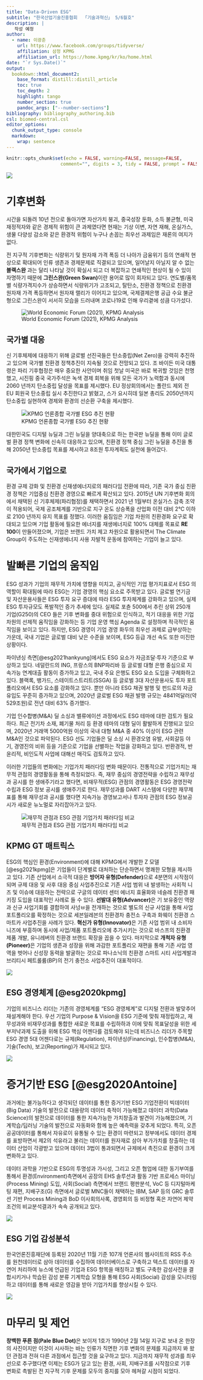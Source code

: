 ```yaml
---
title: "Data-Driven ESG"
subtitle: "한국산업기술진흥협회  「기술과혁신」 5/6월호"
description: | 
   작성 예정
author:
  - name: 이광춘
    url: https://www.facebook.com/groups/tidyverse/
    affiliation: 삼정 KPMG
    affiliation_url: https://home.kpmg/kr/ko/home.html
date: "`r Sys.Date()`"
output: 
  bookdown::html_document2:
    base_format: distill::distill_article
    toc: true
    toc_depth: 2
    highlight: tango
    number_section: true
    pandoc_args: ["--number-sections"]
bibliography: bibliography_authoring.bib
csl: biomed-central.csl
editor_options: 
  chunk_output_type: console
  markdown: 
    wrap: sentence
---
```


```r
knitr::opts_chunk$set(echo = FALSE, warning=FALSE, message=FALSE,
                    comment="", digits = 3, tidy = FALSE, prompt = FALSE, fig.align = 'center')
```

![](fig/esg-framework.png)

# 기후변화 {#climate-change}

시간을 되돌려 10년 전으로 돌아가면 자산가치 붕괴, 중국성장 둔화, 소득 불균형, 미국 재정적자와 같은 경제적 위험이 큰 과제였다면 현재는 기상 이변, 자연 재해, 온실가스, 생물 다양성 감소와 같은 환경적 위험이 누구나 손꼽는 최우선 과제임은 재론의 여지가 없다.

전 지구적 기후변화는 식량위기 및 원자재 가격 폭등 더 나아가 금융위기 등의 연쇄적 현상으로 확대되어 인류 생존과 경제문제로 직결되고 있으며, 일어날지 아닐지 알 수 없는 **블랙스완** 과는 달리 나타날 것이 확실시 되고 더 복잡하고 연쇄적인 현상이 될 수 있이 자명하기 때문에 **그린스완(Green Swan)**이란 용어로 많이 회자되고 있다.
연도별/품목별 식량가격지수가 상승하면서 식량위기가 고조되고, 탈탄소, 친환경 정책으로 친환경 원자재 가격 폭등하면서 원자재 랠리가 이어지고 있으며, 국제결제은행 공급 수요 불균형으로 그린스완이 서서히 모습을 드러내며 코로나19로 인해 우리곁에 성큼 다가섰다.

![World Economic Forum (2021), KPMG Analysis](fig/esg-rising.png)

## 국가별 대응 {#response-to-climate-change}

신 기후체제에 대응하기 위해 글로벌 선진국들은 탄소중립(Net Zero)을 강력히 추진하고 있으며 국가별 친환경 정책추진이 지속될 것으로 전망되고 있다.
조 바이든 미국 대통령은 파리 기후협정은 매우 중요한 사안이며 취임 첫날 미국은 바로 복귀할 것임은 천명했고, 시진핑 중국 국가주석은 녹색 경제 회복을 위해 모든 국가가 노력함과 동시에 2060 년까지 탄소중립 달성을 목표를 제시했다.
EU 정상회의에서는 폴란드 제외 전 EU 회원국 탄소중립 실시 추진한다고 밝혔고, 스가 요시히데 일본 총리도 2050년까지 탄소중립 실현하여 경제와 환경의 선순환 구축을 제시했다.

![KPMG 언론종합 국가별 ESG 추진 현황](fig/esg-countries.png)

대한민국도 디지털 뉴딜과 그린 뉴딜을 양대축으로 하는 한국판 뉴딜을 통해 이미 글로벌 환경 정책 변화에 신속히 대응하고 있으며, 친환경 정책 중심 그린 뉴딜을 추진을 통해 2050년 탄소중립 목표를 제시하고 8조원 투자계획도 실천에 들어갔다.

## 국가에서 기업으로 {#companies-to-climate-change}

환경 규제 강화 및 친환경 신재생에너지로의 패러다임 전환에 따라, 기존 국가 중심 친환경 정책은 기업중심 친환경 경영으로 빠르게 확산되고 있다.
2015년 UN 기후변화 회의에서 채택된 신 기후체제(파리협정)를 채택하면서 2021 년 1월부터 온실가스 감축 조약이 적용되어, 국제 공조체계를 기반으로 지구 온도 상승폭을 산업화 이전 대비 2℃ 이하로 2100 년까지 유지 목표를 정했다.
이러한 움짐임은 기업 차원의 친환경화 요구로 확대되고 있으며 기업 활동에 필요한 에너지를 재생에너지로 100% 대체를 목표로 **RE 100**이 만들어졌으며, 기업은 브랜드 가치 제고 차원으로 활용되면서 The Climate Group이 주도하는 신재생에너지 사용 자발적 운동에 참여하는 기업이 늘고 있다.

# 발빠른 기업의 움직임 {#movement-company}

ESG 성과가 기업의 재무적 가치에 영향을 미치고, 공식적인 기업 평가지표로서 ESG 의 역할이 확대됨에 따라 ESG는 기업 경영의 핵심 요소로 주목받고 있다.
글로벌 연기금 및 자산운용사들은 ESG 투자 요구 증대에 따라 ESG 투자체계를 강화하고 있으며, 실제 ESG 투자규모도 폭발적인 증가 추세에 있다.
실제로 포츈 500에서 추린 상위 250개 기업(G250)의 CEO 들은 기후 변화를 중대 위험으로 인식하고, 적기 대응을 위한 기업 차원의 선제적 움직임을 강화하는 등 기업 운영 핵심 Agenda 로 설정하며 적극적인 움직임을 보이고 있다.
하지만, ESG 경영이 기업 경영 화두의 최우선 과제로 급부상하는 가운데, 국내 기업은 글로벌 대비 낮은 수준을 보이며, ESG 등급 개선 속도 또한 미진한 상황이다.

파이낸싱 측면[@esg2021hankyung]에서도 ESG 요소가 자금조달·투자 기준으로 부상하고 있다.
네덜란드의 ING, 프랑스의 BNP파리바 등 글로벌 대형 은행 중심으로 지속가능 연계대출 활동이 증가하고 있고, 국내 주요 은행도 ESG 요소 도입을 구체화하고 있다.
블랙록, 뱅가드, 스테이트스트리트(SSGA) 등 글로벌 3대 자산운용사도 투자 포트폴리오에서 ESG 요소를 강화하고 있다.
뿐만 아니라 ESG 채권 발행 및 펀드로의 자금 유입도 꾸준히 증가하고 있으며, 2020년 글로벌 ESG 채권 발행 규모는 4841억달러(약 529조원)로 전년 대비 63% 증가했다.

기업 인수합병(M&A) 딜 소싱과 밸류에이션 과정에서도 ESG 테마에 대한 검토가 필요하다.
최근 전기차 소재, 폐기물 처리 등 환경 테마의 대형 딜이 활발하게 진행되고 있으며, 2020년 거래액 5000억원 이상의 국내 대형 M&A 중 40% 이상이 ESG 관련 M&A인 것으로 파악된다.
ESG 선도 기업들은 딜 소싱 시 환경오염 유발, 사회갈등 야기, 경영진의 비위 등을 기준으로 기업을 선별하는 작업을 강화하고 있다.
반환경적, 반윤리적, 비인도적 사업에 대해선 매각도 검토하고 있다.

이러한 기업들의 변화에는 기업가치 패러다임 변화 때문이다.
전통적으로 기업가치는 재무적 관점의 경영활동을 통해 측정되었다.
즉, 재무 중심의 경영전략을 수립하고 재무성과 공시를 한 생애주기라고 했다면, 비재무적(ESG) 관점의 경영활동은 ESG 경영전략 수립과 ESG 정보 공시를 생애주기로 한다.
재무성과를 DART 시스템에 다양한 재무제표를 통해 재무성과 공시를 했다면 지속가능 경영보고서나 투자자 관점의 ESG 정보공시가 새로운 뉴노멀로 자리잡아가고 있다.


![재무적 관점과 ESG 관점 기업가치 패러다임 비교](fig/esg-comparison.png)

## KPMG GT 매트릭스 {#kpmg-gt-matrix}

ESG의 핵심인 환경(Environment)에 대해 KPMG에서 개발한 Z 모델[@esg2021kpmg]은 기업들이 단계별로 대처하는 단순하면서 명쾌한 모형을 제시하고 있다.
기존 산업에서 소극적 대응은 **방어자 유형(Defender)**으로 4분면의 시작점이 되며 규제 대응 및 사후 대응 중심 사업추진으로 기존 사업 범위 내 발생하는 사회적 니즈 및 이슈에 대응하는 전략으로 구글의 데이터 센터 에너지 효율화와 네슬레 친환경 패키징 도입을 대표적인 사례로 들 수 있다.
**선발대 유형(Advancer)**은 기 보유중인 역량과 신규 사업기회를 결합하여 사넝ㅂ을 전개하는 것으로 별도의 신규 사업을 통해 사업 포트폴리오를 확정하는 것으로 세븐일레븐의 친환경차 충전소 구축과 화웨이 친환경 스마트카 사업추진을 사례가 있다.
**혁신가 유형(Innovator)**은 기존 사업 범위 내 소비자 니즈에 부흥하며 동시에 사업/제품 포트폴리오에 추가시키는 것으로 바스프의 친환경 제품 개발, 유니레버의 친환경 브랜드 확장을 꼽을 수 있다.
마지막으로 **개척자 유형(Pioneer)**은 기업의 생존과 성장을 위해 과감한 포트폴리오 재편을 통해 기존 사업 영역을 벗어나 신성장 동력을 발굴하는 것으로 파나소닉의 친환경 스마트 시티 사업계발과 브리티시 페트롤륨(BP)의 전기 충전소 사업추진이 대표적이다.

![](fig/kpmg-gt-matrix.png)

## ESG 경영체계 [@esg2020kpmg] {#esg-mgmt-framework}

기업의 비즈니스 리더는 기존의 경영체계를 "ESG 경영체계"로 디지털 전환과 발맞추어 재설계해야 한다.
우선 기업의 Purpose & Vision을 ESG 기준에 맞춰 재정립하고, 재무성과와 비재무성과를 통합한 새로운 목표를 수립하하과 이에 맞춰 목표달성을 위한 세부저냑과제 도출을 위해 ESG 핵심 어젠다를 검토해야 되는데 비즈니스 리더가 주목할 ESG 경영 5대 어젠다로는 규제(Regulation), 파이낸싱(Financing), 인수합병(M&A), 기술(Tech), 보고(Reporting)가 제시되고 있다.

![](fig/ESG-management-framework.png)

# 증거기반 ESG [@esg2020Antoine] {#esg-data-science}

과거에는 불가능하다고 생각되던 데이터를 통한 증거기반 ESG 기업전환이 빅데이터(Big Data) 기술의 발전으로 대용량의 데이터 축적이 가능해졌고 데이터 과학(Data Science)의 발전으로 데이터를 통한 지속가능한 가치창출과 발견이 가능해졌으며, 기계학습/딥러닝 기술의 발전으로 자동화와 함께 높은 예측력을 갖추게 되었다.
특히, 오픈 공공데이터를 통해서 자유로이 유통될 수 있는 환경이 마련되고 정부에서도 데이터 경제를 표방하면서 제2의 석유라고 불리는 데이터를 원자재로 삼아 부가가치를 창출하는 데이터 산업이 각광받고 있으며 데이터 3법이 통과되면서 규제에서 촉진으로 환경이 크게 변화하고 있다.

데이터 과학을 기반으로 ESG의 투명성과 가시성, 그리고 오픈 협업에 대한 동기부여를 통해서 환경(Environment)측면에서 공장의 EHS 솔루션과 활동 기반 프로세스 마이닝(Process Mining) 도입, 사회(Social) 측면에서 브랜드 평판분석, VoC 등 디지털마케팅 재편, 지배구조(G) 측면에서 글로벌 MNC들이 채택하는 IBM, SAP 등의 GRC 솔루션 기반 Process Mining과 BoD 이사회의사록, 경영회의 등 비정형 혹은 자연어 제약조건의 비교분석결과가 속속 공개되고 있다.

![](fig/esg-powered-by-data.png)

## ESG 기업 감성분석 {#esg-sentiment-analysis} 

한국언론진흥재단에 등록된 2020년 11월 기준 107개 언론사의 웹사이트의 RSS 주소를 원천데이터로 삼아 데이터를 수집하여 데이터베이스로 구축하고 텍스트 데이터를 자연어 처리하여 뉴스에 언급된 기업과 ESG 항목을 매칭하고 별도 구축한 감성사전을 결합시키거나 학습된 감성 분류 기계학습 모형을 통해 ESG 사회(Social) 감성을 모니터링하고 데이터를 통해 새로운 영감을 받아 기업가치를 향상시킬 수 있다. 

![](fig/esg-sentiment-analysis.png)

# 마무리 및 제언 {#esg-data-science-conclusion}

**창백한 푸른 점(Pale Blue Dot)**은 보이저 1호가 1990년 2월 14일 지구로 보내 온 한장의 사진이지만 이것이 시사하는 바는 인류가 직면한 기후 변화의 문제를 지금까지 봐 왔던 관점과 전혀 다른 과점에서 접근할 것을 요구하고 있다.
지금까지 재무적 성과를 최우선으로 추구했다면 이제는 ESG가 담고 있는 환경, 사회, 지배구조를 시작점으로 기후 변화로 촉발된 전 지구적 기후 문제를 모두의 중지를 모아 헤쳐갈 시점이 되었다.
